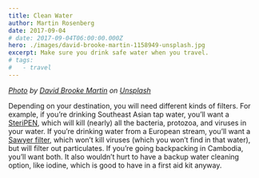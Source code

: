 ```yaml
---
title: Clean Water
author: Martin Rosenberg
date: 2017-09-04
# date: 2017-09-04T06:00:00.000Z
hero: ./images/david-brooke-martin-1158949-unsplash.jpg
excerpt: Make sure you drink safe water when you travel.
# tags:
#   - travel
---
```


_[Photo] by [David Brooke Martin] on [Unsplash]_

[Photo]: https://unsplash.com/photos/1WnJiWvCBWY?utm_source=unsplash&utm_medium=referral&utm_campaign=photographer-credit&utm_content=creditCopyText
[David Brooke Martin]: https://unsplash.com/@dbmartin00?utm_source=unsplash&utm_medium=referral&utm_campaign=photographer-credit&utm_content=creditCopyText
[Unsplash]: https://unsplash.com/s/photos/modular?utm_source=unsplash&utm_medium=referral&utm_campaign=photographer-credit&utm_content=creditCopyText

Depending on your destination, you will need different kinds of filters. For
example, if you’re drinking Southeast Asian tap water, you’ll want a [SteriPEN],
which will kill (nearly) all the bacteria, protozoa, and viruses in your water.
If you’re drinking water from a European stream, you’ll want a [Sawyer filter],
which won’t kill viruses (which you won’t find in that water), but will filter
out particulates. If you’re going backpacking in Cambodia, you’ll want both. It
also wouldn’t hurt to have a backup water cleaning option, like iodine, which is
good to have in a first aid kit anyway.

[SteriPEN]: https://www.steripen.com
[Sawyer filter]: https://sawyer.com/water-filtration/
